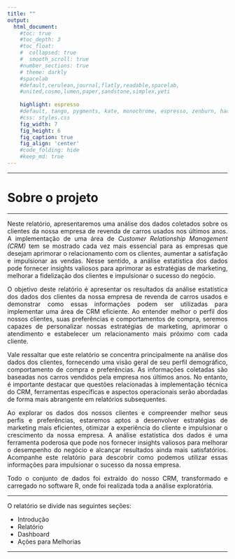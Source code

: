 ```yaml
---
title: ""
output:
  html_document:                    
    #toc: true                       
    #toc_depth: 3                    
    #toc_float:                      
    #  collapsed: true
    #  smooth_scroll: true
    #number_sections: true           
    # theme: darkly
    #spacelab
    #default,cerulean,journal,flatly,readable,spacelab,
    #united,cosmo,lumen,paper,sandstone,simplex,yeti
    
    highlight: espresso
    #default, tango, pygments, kate, monochrome, espresso, zenburn, haddock, and textmate
    #css: styles.css                
    fig_width: 7                    
    fig_height: 6                   
    fig_caption: true               
    fig_align: 'center'
    #code_folding: hide              
    #keep_md: true
---
```


<style>
  body {
    text-align: justify;
  }
</style>

---

# Sobre o projeto

---

Neste relatório, apresentaremos uma análise dos dados coletados sobre os clientes da nossa empresa de revenda de carros usados nos últimos anos. A implementação de uma área de <i> Customer Relationship Management (CRM) </i> tem se mostrado cada vez mais essencial para as empresas que desejam aprimorar o relacionamento com os clientes, aumentar a satisfação e impulsionar as vendas. Nesse sentido, a análise estatística dos dados pode fornecer insights valiosos para aprimorar as estratégias de marketing, melhorar a fidelização dos clientes e impulsionar o sucesso do negócio.

O objetivo deste relatório é apresentar os resultados da análise estatística dos dados dos clientes da nossa empresa de revenda de carros usados e demonstrar como essas informações podem ser utilizadas para implementar uma área de CRM eficiente. Ao entender melhor o perfil dos nossos clientes, suas preferências e comportamentos de compra, seremos capazes de personalizar nossas estratégias de marketing, aprimorar o atendimento e estabelecer um relacionamento mais próximo com cada cliente.

Vale ressaltar que este relatório se concentra principalmente na análise dos dados dos clientes, fornecendo uma visão geral de seu perfil demográfico, comportamento de compra e preferências. As informações coletadas são baseadas nos carros vendidos pela empresa nos últimos anos. No entanto, é importante destacar que questões relacionadas à implementação técnica do CRM, ferramentas específicas e aspectos operacionais serão abordadas de forma mais abrangente em relatórios subsequentes.

Ao explorar os dados dos nossos clientes e compreender melhor seus perfis e preferências, estaremos aptos a desenvolver estratégias de marketing mais eficientes, otimizar a experiência do cliente e impulsionar o crescimento da nossa empresa. A análise estatística dos dados é uma ferramenta poderosa que pode nos fornecer insights valiosos para melhorar o desempenho do negócio e alcançar resultados ainda mais satisfatórios. Acompanhe este relatório para descobrir como podemos utilizar essas informações para impulsionar o sucesso da nossa empresa.

Todo o conjunto de dados foi extraído do nosso CRM, transformado e carregado no software R, onde foi realizada toda a análise exploratória.


---

O relatório se divide nas seguintes seções:

 - Introdução
 - Relatório
 - Dashboard
 - Ações para Melhorias


---

